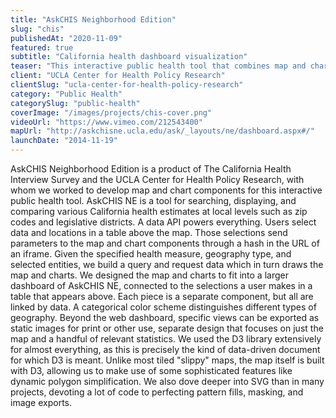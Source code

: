 ```yaml
---
title: "AskCHIS Neighborhood Edition"
slug: "chis"
publishedAt: "2020-11-09"
featured: true
subtitle: "California health dashboard visualization"
teaser: "This interactive public health tool that combines map and chart components is a product of The California Health Interview Survey and the UCLA Center for Health Policy Research."
client: "UCLA Center for Health Policy Research"
clientSlug: "ucla-center-for-health-policy-research"
category: "Public Health"
categorySlug: "public-health"
coverImage: "/images/projects/chis-cover.png"
videoUrl: "https://www.vimeo.com/212543400"
mapUrl: "http://askchisne.ucla.edu/ask/_layouts/ne/dashboard.aspx#/"
launchDate: "2014-11-19"
---
```

AskCHIS Neighborhood Edition is a product of The California Health Interview Survey and the UCLA Center for Health Policy Research, with whom we worked to develop map and chart components for this interactive public health tool. AskCHIS NE is a tool for searching, displaying, and comparing various California health estimates at local levels such as zip codes and legislative districts.
A data API powers everything. Users select data and locations in a table above the map. Those selections send parameters to the map and chart components through a hash in the URL of an iframe. Given the specified health measure, geography type, and selected entities, we build a query and request data which in turn draws the map and charts.
We designed the map and charts to fit into a larger dashboard of AskCHIS NE, connected to the selections a user makes in a table that appears above. Each piece is a separate component, but all are linked by data. A categorical color scheme distinguishes different types of geography. Beyond the web dashboard, specific views can be exported as static images for print or other use, separate design that focuses on just the map and a handful of relevant statistics.
We used the D3 library extensively for almost everything, as this is precisely the kind of data-driven document for which D3 is meant. Unlike most tiled "slippy" maps, the map itself is built with D3, allowing us to make use of some sophisticated features like dynamic polygon simplification. We also dove deeper into SVG than in many projects, devoting a lot of code to perfecting pattern fills, masking, and image exports.
